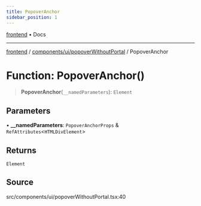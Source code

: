 ```yaml
---
title: PopoverAnchor
sidebar_position: 1
---
```


[frontend](../../../..) • Docs

***

[frontend](../../../..) / [components/ui/popoverWithoutPortal](..) / PopoverAnchor

# Function: PopoverAnchor()

> **PopoverAnchor**(`__namedParameters`): `Element`

## Parameters

• **\_\_namedParameters**: `PopoverAnchorProps` & `RefAttributes`\<`HTMLDivElement`\>

## Returns

`Element`

## Source

src/components/ui/popoverWithoutPortal.tsx:40
